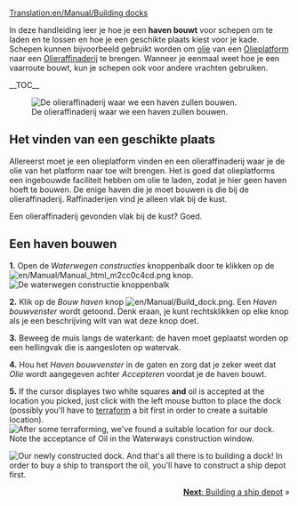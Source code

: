 [[Translation:en/Manual/Building docks]]
{{nl/Vertaling|en/Manual/Building docks|35}}
{{en/Manual/Tutorial/Navigation}}

In deze handleiding leer je hoe je een '''haven bouwt''' voor schepen om te laden en te lossen en hoe je een geschikte plaats kiest voor je kade. Schepen kunnen bijvoorbeeld gebruikt worden om [[en/Manual/Base Set/Cargos/Oil|olie]] van een [[en/Manual/Base Set/Industries/Oil Rig|Olieplatform]] naar een [[en/Manual/Base Set/Industries/Oil Refinery|Olieraffinaderij]] te brengen. Wanneer je eenmaal weet hoe je een vaarroute bouwt, kun je schepen ook voor andere vrachten gebruiken.

__TOC__

[[File:en/Manual/Dock construction 1.png|left|frame|De olieraffinaderij waar we een haven zullen bouwen.]]
==Het vinden van een geschikte plaats==
Allereerst moet je een olieplatform vinden en een olieraffinaderij waar je de olie van het platform naar toe wilt brengen. Het is goed dat olieplatforms een ingebouwde faciliteit hebben om olie te laden, zodat je hier geen haven hoeft te bouwen. De enige haven die je moet bouwen is die bij de olieraffinaderij. Raffinaderijen vind je alleen vlak bij de kust.

Een olieraffinaderij gevonden vlak bij de kust? Goed.
<div style="clear:left"></div>

==Een haven bouwen==

'''1.''' Open de ''Waterwegen constructies'' knoppenbalk door te klikken op de [[File:en/Manual/Manual html m2cc0c4cd.png]] knop.
[[File:en/Manual/Dock toolbar.png|frame|none|De waterwegen constructie knoppenbalk]]

'''2.''' Klik op de ''Bouw haven'' knop [[File:en/Manual/Build dock.png]]. Een ''Haven bouwvenster'' wordt getoond. Denk eraan, je kunt rechtsklikken op elke knop als je een beschrijving wilt van wat deze knop doet.

'''3.''' Beweeg de muis langs de waterkant: de haven moet geplaatst worden op een hellingvak die is aangesloten op watervak.

'''4.''' Hou het ''Haven bouwvenster'' in de gaten en zorg dat je zeker weet dat ''Olie'' wordt aangegeven achter ''Accepteren'' voordat je de haven bouwt.

'''5.''' If the cursor displayes two white squares '''and''' oil is accepted at the location you picked, just click with the left mouse button to place the dock (possibly you'll have to [[en/Manual/Landscaping|terraform]] a bit first in order to create a suitable location).
[[File:en/Manual/Dock construction 2.png|frame|none|After some [[en/Manual/Landscaping|terraforming]], we've found a suitable location for our dock. Note the acceptance of Oil in the Waterways construction window.]]


[[File:en/Manual/Dock construction 3.png|frame|right|Our newly constructed dock.]]
And that's all there is to building a dock! In order to buy a ship to transport the oil, you'll have to construct a ship depot first.

<span style="float: right">[[en/Manual/Building ship depots|'''Next''': Building a ship depot]] &raquo;</span>